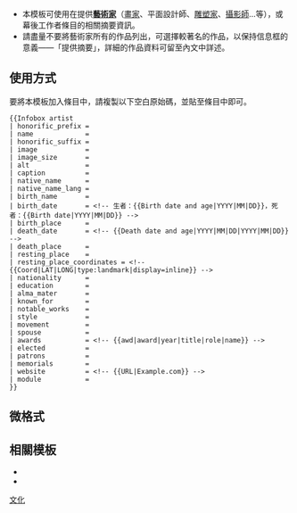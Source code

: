 {{Documentation subpage}}
{{Person infobox header}}
{{Lua|模块:Infobox artist}}

*本模板可使用在提供'''[[藝術家]]'''（[[畫家]]、平面設計師、[[雕塑家]]、[[攝影師]]…等），或幕後工作者條目的相關摘要資訊。
*請盡量不要將藝術家所有的作品列出，可選擇較著名的作品，以保持信息框的意義——「提供摘要」，詳細的作品資料可留至內文中詳述。

== 使用方式 ==
要將本模板加入條目中，請複製以下空白原始碼，並貼至條目中即可。

{{Generic template demo |honorific_prefix |name |honorific_suffix |image |image_size={{{image_size}}}<br/> |alt |caption |native_name|native_name_lang |birth_name |birth_date |birth_place |death_date |death_place |resting_place |resting_place_coordinates |nationality|education |alma_mater |known_for |notable_works |style |movement |spouse |awards |elected |patrons |memorials |website |module}}

<pre style="overflow: auto">
{{Infobox artist
| honorific_prefix = 
| name             =
| honorific_suffix = 
| image            =
| image_size       = 
| alt              = 
| caption          = 
| native_name      = 
| native_name_lang = 
| birth_name       =
| birth_date       = <!-- 生者：{{Birth date and age|YYYY|MM|DD}}，死者：{{Birth date|YYYY|MM|DD}} -->
| birth_place      = 
| death_date       = <!-- {{Death date and age|YYYY|MM|DD|YYYY|MM|DD}} --> 
| death_place      =
| resting_place    = 
| resting_place_coordinates = <!-- {{Coord|LAT|LONG|type:landmark|display=inline}} -->
| nationality      = 
| education        = 
| alma_mater       = 
| known_for        = 
| notable_works    = 
| style            = 
| movement         = 
| spouse           = 
| awards           = <!-- {{awd|award|year|title|role|name}} -->
| elected          = 
| patrons          = 
| memorials        = 
| website          = <!-- {{URL|Example.com}} -->
| module           =
}}
</pre>
{{clear}}

== 微格式 ==
{{UF-hcard-person}}

== 相關模板 ==
* {{tl|藝人}}
* {{tl|Infobox writer}}

<includeonly>
[[Category:人物信息框模板|文化]]

</includeonly>